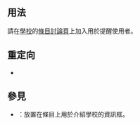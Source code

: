 {{NoteTA|G1=MediaWiki}}{{Documentation subpage}}
==用法==
請在[[學校]]的[[WP:討論頁|條目討論頁]]上加入{{Tlc|School}}用於提醒使用者。
==重定向==
*{{Tl|學校}}
==參見==
*{{Tl|Infobox school}}：放置在條目上用於介紹學校的資訊框。
<includeonly>{{Sandbox other||
[[Category:討論頁模板]]
}}</includeonly>